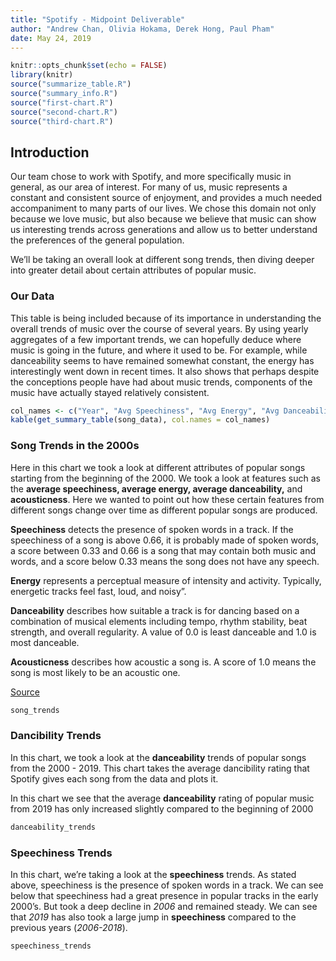 ```yaml
---
title: "Spotify - Midpoint Deliverable"
author: "Andrew Chan, Olivia Hokama, Derek Hong, Paul Pham"
date: May 24, 2019
---
```


```r
knitr::opts_chunk$set(echo = FALSE)
library(knitr)
source("summarize_table.R")
source("summary_info.R")
source("first-chart.R")
source("second-chart.R")
source("third-chart.R")
```
## Introduction 
Our team chose to work with Spotify, and more specifically music in general, as our area of interest. For many of us, music represents a constant and consistent source of enjoyment, and provides a much needed accompaniment to many parts of our lives. We chose this domain not only because we love music, but also because we believe that music can show us interesting trends across generations and allow us to better understand the preferences of the general population.

We'll be taking an overall look at different song trends, then diving deeper into greater detail about certain attributes of popular music.

### Our Data
This table is being included because of its importance in understanding the overall trends of music over the course of several years. By using yearly aggregates of a few important trends, we can hopefully deduce where music is going in the future, and where it used to be. For example, while danceability seems to have remained somewhat constant, the energy has interestingly went down in recent times. It also shows that perhaps despite the conceptions people have had about music trends, components of the music have actually stayed relatively consistent.

```r
col_names <- c("Year", "Avg Speechiness", "Avg Energy", "Avg Danceability", "Avg Acousticness")
kable(get_summary_table(song_data), col.names = col_names)
```

### Song Trends in the 2000s
Here in this chart we took a look at different attributes of popular songs starting from the beginning of the 2000. We took a look at features such as the **average speechiness, average energy, average danceability,** and **acousticness**. Here we wanted to point out how these certain features from different songs change over time as different popular songs are produced.

<p>**Speechiness** detects the presence of spoken words in a track. If the speechiness of a song is above 0.66, it is probably made of spoken words, a score between 0.33 and 0.66 is a song that may contain both music and words, and a score below 0.33 means the song does not have any speech. </p>
<p>**Energy** represents a perceptual measure of intensity and activity. Typically, energetic tracks feel fast, loud, and noisy”. </p>
<p>**Danceability** describes how suitable a track is for dancing based on a combination of musical elements including tempo, rhythm stability, beat strength, and overall regularity. A value of 0.0 is least danceable and 1.0 is most danceable.</p>
<p>**Acousticness** describes how acoustic a song is. A score of 1.0 means the song is most likely to be an acoustic one.</p>
<p>[Source](https://towardsdatascience.com/is-my-spotify-music-boring-an-analysis-involving-music-data-and-machine-learning-47550ae931de) </p>

```r
song_trends
```

### Dancibility Trends
In this chart, we took a look at the **danceability** trends of popular songs from the 2000 - 2019. This chart takes the average dancibility rating that Spotify gives each song from the data and plots it. 
<p> In this chart we see that the average **danceability** rating of popular music from 2019 has only increased slightly compared to the beginning of 2000  </p>
```r
danceability_trends
```

### Speechiness Trends
In this chart, we're taking a look at the **speechiness** trends. As stated above, speechiness is the presence of spoken words in a track. We can see below that speechiness had a great presence in popular tracks in the early 2000's. But took a deep decline in *2006* and remained steady. We can see that *2019* has also took a large jump in **speechiness** compared to the previous years (*2006-2018*).
```r
speechiness_trends
```